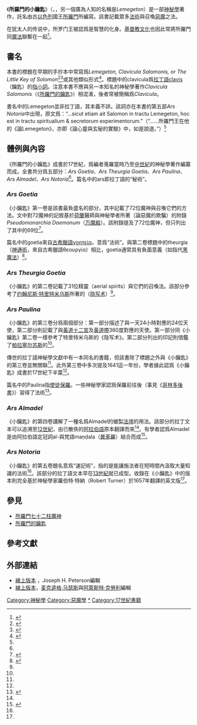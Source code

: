 《'''所羅門的小鑰匙'''》（{{lang-la|''Lemegeton Clavicula Salomonis''}}，{{lang-en|''The Lesser Key of Solomon''}}，另一個廣為人知的名稱是''Lemegeton''）是一部[[神秘學|神秘學]]著作，託名由古[[以色列|以色列]]國王[[所羅門|所羅門]]所編寫。該書記載眾多[[法術|法術]]與召喚[[惡魔|惡魔]]之法。

在犹太人的传说中，所罗门王被認爲是智慧的化身。[[基督教文化|基督教文化]]也因此常將所羅門同[[魔法|魔法]]聯繫在一起<ref>{{cite journal |last=McCown |first=Chester C. |year=1922 |title=The Christian Tradition as to the Magical Wisdom of Solomon |journal=The Journal of the Palestine Oriental Society |volume=2 |pages=1--24 }}</ref>。

== 書名 ==
本書的標題在早期的手抄本中常寫爲''Lemegeton, Clavicula Salomonis, or The Little Key of Solomon''<ref name="JHP">{{cite book |editor-last1=Peterson |editor-first1=Joseph H. |date=2022-04-19 |title=The Lesser Key of Solomon |url=http://www.esotericarchives.com/solomon/lemegeton.htm |access-date=2022-06-15 |archive-date=2009-02-25 |archive-url=https://web.archive.org/web/20090225071946/http://www.esotericarchives.com/solomon/lemegeton.htm }}</ref><ref name="JHPOld">{{cite book |editor-last1=Peterson |editor-first1=Joseph H.| date=2001 |title=The Lesser Key of Solomon |publisher=Red Wheel/Weiser |isbn=978-1578632206 }}</ref>或其他類似形式<ref name="S3648">{{cite web |date=2019 |title=Sloane Ms 3648 |location=[[馬爾伯勒_(威爾特郡)|Marlborough, Wiltshire]] |publisher=Adam Matthew Digital |url=https://www.researchsource.amdigital.co.uk/Documents/Details/HST_Series1_Part5_Reel88_Vol4 |access-date=2022-06-15 |archive-date=2022-06-20 |archive-url=https://web.archive.org/web/20220620075951/https://www.researchsource.amdigital.co.uk/Documents/Details/HST_Series1_Part5_Reel88_Vol4 }}</ref>。標題中的clavicula爲[[拉丁語|拉丁語]]clavis（鑰匙）的[[指小詞|指小詞]]。注意本書不應與另一本知名的神秘學著作''Clavicula Salomonis''（《[[所羅門的鑰匙|所羅門的鑰匙]]》）相混淆，後者常被簡稱爲''Clavicula''。

書名中的Lemegeton並非拉丁語，其本義不詳。該詞亦在本書的第五部''Ars Notoria''中出現，原文爲：“...sicut etiam ait Salomon in tractu Lemegeton, hoc est in tractu spiritualium & secretorum experimentorum.”（“……所羅門王在他的《論Lemegeton》，亦即《論心靈與玄秘的實驗》中，如是說道。”）<ref name="JHP"/>

== 體例與內容 ==
《所羅門的小鑰匙》成書於17世紀，爲編者蒐羅當時乃至[[中世紀|中世紀]]的神秘學著作編纂而成。全書共分爲五部分：''Ars Goetia''、''Ars Theurgia Goetia''、''Ars Paulina''、''Ars Almadel''、''Ars Notoria''<ref name="JHP"/>。篇名中的ars即拉丁語的“秘術”。

=== ''Ars Goetia'' ===
{{See also|所羅門七十二柱魔神}}
《小鑰匙》第一卷是該書最負盛名的部分，其中記載了72位魔神與召喚它們的方法。文中對72魔神的記敘基於[[荷蘭|荷蘭]]醫師與神秘學者{{tsl|nl|Johannes Wier|約翰·維耶爾}}所著''{{tsl|en|De praestigiis daemonum|De Praestigiis Daemonum}}''（論惡魔的欺騙）的附錄''Pseudomonarchia Daemonum''（[[万魔殿|万魔殿]]）。該附錄提及了72位魔神，但只列出了其中的69位<ref name="Weyer">{{cite book |editor-last=Peterson |editor-first=Joseph H. |first=Johann |last=Weyer |date=2021-12-22 |title=Pseudomonarchia Daemonum |url=http://www.esotericarchives.com/solomon/weyer.htm |access-date=2022-06-16 |archive-date=2013-07-14 |archive-url=https://web.archive.org/web/20130714015554/http://www.esotericarchives.com/solomon/weyer.htm }}</ref>。

篇名中的goetia來自[[古希臘語|古希臘語]]γοητεία，意爲“法術”。與第二卷標題中的theurgia（[[神通術|神通術]]，來自古希臘語θεουργία）相比，goetia通常具有負面意義（如指代[[黑魔法|黑魔法]]）<ref name="Thorndike22">{{cite book |last1=Thorndike |first1=Lynn |date=1923 |title=A History of Magic and Experimental Science Vol.1 |chapter=Chapter XXII Augustine on Magic and Astrology |pages=504--522 |url=https://archive.org/details/in.ernet.dli.2015.279370/ }}</ref>。

=== ''Ars Theurgia Goetia'' ===
《小鑰匙》的第二卷記載了31位精靈（aerial spirits）與它們的召喚法。該部分參考了[[约翰尼斯·特里特米乌斯|约翰尼斯·特里特米乌斯]]所著的''{{tsl|en|Steganographia|Steganographia}}''（[[隐写术_(書籍)|隐写术]]）<ref name="JHP"/>。

=== ''Ars Paulina'' ===
《小鑰匙》的第三卷分爲兩個部分：第一部分描述了與一天24小時對應的24位天使，第二部分則記載了與[[黃道十二宮|黃道十二宮]]及[[黃道帶|黃道帶]]360度對應的天使。第一部分同《小鑰匙》第二卷一樣參考了特里特米乌斯的《隐写术》。第二部分列出的印記則借鑑了[[帕拉塞尔苏斯|帕拉塞尔苏斯]]的''{{tsl|en|Archidoxis magica|Archidoxis Magica}}''<ref name="JHP"/>。

傳世的拉丁語神秘學文獻中有一本同名的書籍，但該書除了標題之外與《小鑰匙》的第三卷並無關聯<ref name="JHP"/>。此外第三卷中多次提及1641這一年份，學者據此認爲《小鑰匙》成書於17世紀下半葉<ref name="JHP"/>。

篇名中的Paulina指[[使徒保羅|使徒保羅]]。一些神秘學家認爲保羅前往{{tsl|en|Third Heaven|第三層天}}後（事見《[[哥林多後書|哥林多後書]]》）習得了法術<ref name="Thorndike49">{{cite book |last1=Thorndike |first1=Lynn | date=1923 |title=A History of Magic and Experimental Science Vol.2 |chapter=Chapter XLIX Solomon and The Ars Notoria |pages=279--289 |url=https://archive.org/details/in.ernet.dli.2015.201717 }}</ref>。

=== ''Ars Almadel'' ===
《小鑰匙》的第四卷講解了一種名爲Almadel的蠟製[[法壇|法壇]]的用法。該部分的拉丁文本可以追溯至[[12世紀|12世紀]]，由已散佚的[[阿拉伯語|阿拉伯語]]原本翻譯而來<ref name="JHP"/>。有學者認爲Almadel是由阿拉伯語定冠詞al-與梵語maṇḍala（[[曼荼羅|曼荼羅]]）結合而成<ref name="BV02">{{cite book |last1=Bremmer |first1=Jan N. |last2=Veenstra |first2=Jan R.|date=2002 |title=The Metamorphosis of Magic from Late Antiquity to the Early Modern Period |isbn=978-9042912274 |chapter=The Holy Almandal - Angels and the Intellectual Aims of Magic |pages=189--229 |publisher=Peeters Publishers }}</ref>。

=== ''Ars Notoria'' ===
《小鑰匙》的第五卷題名意爲“速記術”，指的是能讓施法者在短時間內汲取大量知識的法術<ref name="Thorndike49"/>。該部分的拉丁語文本早在[[13世紀|13世紀]]就已成型。收錄在《小鑰匙》中的版本則完全基於神秘學家羅伯特·特納（Robert Turner）於1657年翻譯的英文版<ref name="JHP"/>。

== 參見 ==
* [[所羅門七十二柱魔神|所羅門七十二柱魔神]]
* [[所羅門的鑰匙|所羅門的鑰匙]]

== 參考文獻 ==
{{reflist}}

== 外部連結 ==
* [http://www.esotericarchives.com/solomon/lemegeton.htm 線上版本] {{Wayback|url=http://www.esotericarchives.com/solomon/lemegeton.htm |date=20090225071946 }}，Joseph H. Peterson編輯{{en}}
* [http://www.sacred-texts.com/grim/lks/index.htm 線上版本]，[[麦克逵格·马瑟斯|麦克逵格·马瑟斯]]與[[阿萊斯特·克勞利|阿萊斯特·克勞利]]編輯 {{Wayback|url=http://www.sacred-texts.com/grim/lks/index.htm |date=20101202152038 }}{{en}}

{{所罗门}}

[[Category:神秘學|Category:神秘學]]
[[Category:惡魔學|Category:惡魔學]]
[[Category:所羅門七十二柱魔神|*]]
[[Category:17世紀書籍|Category:17世紀書籍]]